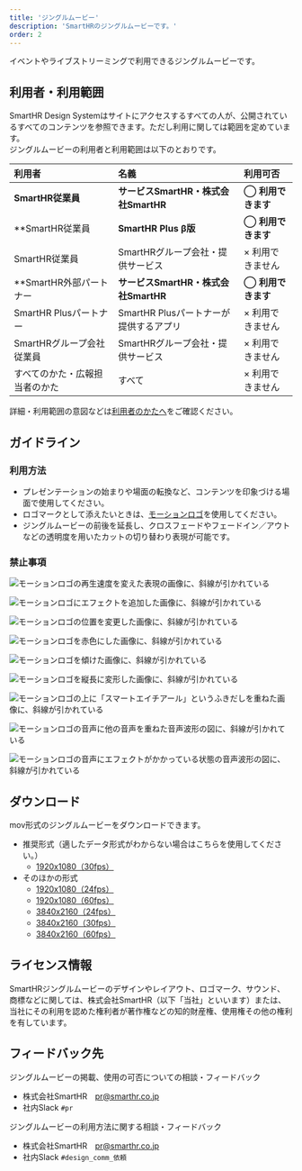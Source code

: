```yaml
---
title: 'ジングルムービー'
description: 'SmartHRのジングルムービーです。'
order: 2
---
```



<VideoEmbed
  poster="/images/jingle_movie_thumb.png"
  source="/video/jingle_movie.mp4"
  title="SmartHR jingle movie"
  youtubeUrl="https://www.youtube.com/watch?v=EKpYFkLSIjY"
/>

イベントやライブストリーミングで利用できるジングルムービーです。  

## 利用者・利用範囲

SmartHR Design Systemはサイトにアクセスするすべての人が、公開されているすべてのコンテンツを参照できます。ただし利用に関しては範囲を定めています。  
ジングルムービーの利用者と利用範囲は以下のとおりです。

| 利用者 | 名義 | 利用可否 |
| :-- | :-- | :-- |
| **SmartHR従業員** | **サービスSmartHR・株式会社SmartHR** | **◯ 利用できます** |
| **SmartHR従業員 | **SmartHR Plus β版** | **◯ 利用できます** |
| SmartHR従業員 | SmartHRグループ会社・提供サービス | × 利用できません |
| **SmartHR外部パートナー | **サービスSmartHR・株式会社SmartHR** | **◯ 利用できます** |
| SmartHR Plusパートナー | SmartHR Plusパートナーが提供するアプリ | × 利用できません |
| SmartHRグループ会社従業員 | SmartHRグループ会社・提供サービス | × 利用できません |
| すべてのかた・広報担当者のかた | すべて | × 利用できません |

詳細・利用範囲の意図などは[利用者のかたへ](/introduction/user/)をご確認ください。

## ガイドライン
### 利用方法
- プレゼンテーションの始まりや場面の転換など、コンテンツを印象づける場面で使用してください。
- ロゴマークとして添えたいときは、[モーションロゴ](/basics/logos/motion/)を使用してください。
- ジングルムービーの前後を延長し、クロスフェードやフェードイン／アウトなどの透明度を用いたカットの切り替わり表現が可能です。

### 禁止事項
<Grid>
  <ImgWithDesc description="再生速度を変えてはいけない">

  ![モーションロゴの再生速度を変えた表現の画像に、斜線が引かれている](./images/jingle_ng_speed.png)

  </ImgWithDesc>

  <ImgWithDesc description="エフェクトを追加してはいけない">

  ![モーションロゴにエフェクトを追加した画像に、斜線が引かれている](./images/jingle_ng_effect.png)

  </ImgWithDesc>

  <ImgWithDesc description="要素の位置を変えてはいけない">

  ![モーションロゴの位置を変更した画像に、斜線が引かれている](./images/jingle_ng_position.png)

  </ImgWithDesc>

  <ImgWithDesc description="指定カラー以外で表記してはいけない">

  ![モーションロゴを赤色にした画像に、斜線が引かれている](./images/jingle_ng_color.png)

  </ImgWithDesc>

  <ImgWithDesc description="ロゴを傾けてはいけない">

  ![モーションロゴを傾けた画像に、斜線が引かれている](./images/jingle_ng_oblique.png)

  </ImgWithDesc>

  <ImgWithDesc description="変形させてはいけない">

  ![モーションロゴを縦長に変形した画像に、斜線が引かれている](./images/jingle_ng_transform.png)

  </ImgWithDesc>

  <ImgWithDesc description="他要素やマークをロゴの上に重ねてはいけない">

  ![モーションロゴの上に「スマートエイチアール」というふきだしを重ねた画像に、斜線が引かれている](./images/jingle_ng_other.png)

  </ImgWithDesc>

  <ImgWithDesc description="他の音声を重ねてはいけない">

  ![モーションロゴの音声に他の音声を重ねた音声波形の図に、斜線が引かれている](./images/jingle_ng_overlap.png)

  </ImgWithDesc>

  <ImgWithDesc description="音声にエフェクトを追加してはいけない">

  ![モーションロゴの音声にエフェクトがかかっている状態の音声波形の図に、斜線が引かれている](./images/jingle_ng_sound_effect.png)

  </ImgWithDesc>
</Grid>

## ダウンロード
mov形式のジングルムービーをダウンロードできます。
- 推奨形式（適したデータ形式がわからない場合はこちらを使用してください。）
    - [1920x1080（30fps）](/SmartHR_JingleMovie_1920×1080_30fps.zip)
- そのほかの形式
    - [1920x1080（24fps）](/SmartHR_JingleMovie_1920×1080_24fps.zip)
    - [1920x1080（60fps）](/SmartHR_JingleMovie_1920×1080_60fps.zip)
    - [3840x2160（24fps）](/SmartHR_JingleMovie_3840×2160_24fps.zip)
    - [3840x2160（30fps）](/SmartHR_JingleMovie_3840×2160_30fps.zip)
    - [3840x2160（60fps）](/SmartHR_JingleMovie_3840x2160_60fps.zip)


## ライセンス情報
SmartHRジングルムービーのデザインやレイアウト、ロゴマーク、サウンド、商標などに関しては、株式会社SmartHR（以下「当社」といいます）または、当社にその利用を認めた権利者が著作権などの知的財産権、使用権その他の権利を有しています。

## フィードバック先
ジングルムービーの掲載、使用の可否についての相談・フィードバック
- 株式会社SmartHR　pr@smarthr.co.jp
- 社内Slack `#pr`

ジングルムービーの利用方法に関する相談・フィードバック
- 株式会社SmartHR　pr@smarthr.co.jp
- 社内Slack `#design_comm_依頼`
